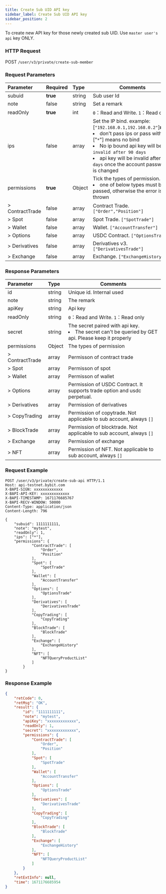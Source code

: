 ```yaml
---
title: Create Sub UID API key
sidebar_label: Create Sub UID API key
sidebar_position: 2
---
```

To create new API key for those newly created sub UID. Use `master user's api` key ONLY.

### HTTP Request
POST `/user/v3/private/create-sub-member`

### Request Parameters
| Parameter | Required | Type | Comments|
|:----- |:-------|:-----|------ |
|subuid |<b>true</b> |string |Sub user Id|
|note |false |string |Set a remark |
|readOnly |<b>true</b> |int |`0`：Read and Write. `1`：Read only |
|ips |false |array |Set the IP bind. example: [`"192.168.0.1,192.168.0.2"`]<b>note:</b><li>don't pass ips or pass with ["`*`"] means no bind</li><li>No ip bound api key will be `invalid after 90 days`</li><li>api key will be invalid after `7 days` once the account password is changed</li>|
|permissions |<b>true</b> |Object |Tick the types of permission.<li> one of below types must be passed, otherwise the error is thrown</li>|
|> ContractTrade |false |array |Contract Trade. `["Order","Position"]` |
|> Spot |false |array |Spot Trade. `["SpotTrade"]` |
|> Wallet |false |array |Wallet. `["AccountTransfer"]` |
|> Options |false |array |USDC Contract. `["OptionsTrade"]`|
|> Derivatives |false |array |Derivatives v3. `["DerivativesTrade"]` |
|> Exchange |false |array |Exchange. `["ExchangeHistory"]` |

### Response Parameters
| Parameter | Type | Comments|
|:----- |:-----|----- |
|id |string |Unique id. Internal used |
|note |string |The remark|
|apiKey |string |Api key |
|readOnly |string |`0`：Read and Write. `1`：Read only |
|secret |string |The secret paired with api key.<li>The secret can't be queried by GET api. Please keep it properly</li> |
|permissions |Object |The types of permission |
|> ContractTrade |array |Permisson of contract trade |
|> Spot |array |Permisson of spot |
|> Wallet |array |Permisson of wallet |
|> Options |array |Permission of USDC Contract. It supports trade option and usdc perpetual. |
|> Derivatives |array |Permission of derivatives |
|> CopyTrading |array |Permission of copytrade. Not applicable to sub account, always `[]` |
|> BlockTrade |array |Permission of blocktrade. Not applicable to sub account, always `[]` |
|> Exchange |array |Permission of exchange |
|> NFT |array |Permission of NFT. Not applicable to sub account, always `[]` |

### Request Example

<Tabs>
<TabItem value="console" label="Console">

```http
POST /user/v3/private/create-sub-api HTTP/1.1
Host: api-testnet.bybit.com
X-BAPI-SIGN: xxxxxxxxxxxxx
X-BAPI-API-KEY: xxxxxxxxxxxxx
X-BAPI-TIMESTAMP: 1671176685767
X-BAPI-RECV-WINDOW: 50000
Content-Type: application/json
Content-Length: 796

{
    "subuid": 1111111111,
    "note": "mytest",
    "readOnly": 1,
    "ips": ["*"],
    "permissions": {
            "ContractTrade": [
                "Order",
                "Position"
            ],
            "Spot": [
                "SpotTrade"
            ],
            "Wallet": [
                "AccountTransfer"
            ],
            "Options": [
                "OptionsTrade"
            ],
            "Derivatives": [
                "DerivativesTrade"
            ],
            "CopyTrading": [
                "CopyTrading"
            ],
            "BlockTrade": [
                "BlockTrade"
            ],
            "Exchange": [
                "ExchangeHistory"
            ],
            "NFT": [
                "NFTQueryProductList"
            ]
        }
}
```

</TabItem>
</Tabs>

### Response Example

<Tabs>
<TabItem value="js linear" label="assets">

```json
{
    "retCode": 0,
    "retMsg": "OK",
    "result": {
        "id": "1111111111",
        "note": "mytest",
        "apiKey": "xxxxxxxxxxxxx",
        "readOnly": 1,
        "secret": "xxxxxxxxxxxxx",
        "permissions": {
            "ContractTrade": [
                "Order",
                "Position"
            ],
            "Spot": [
                "SpotTrade"
            ],
            "Wallet": [
                "AccountTransfer"
            ],
            "Options": [
                "OptionsTrade"
            ],
            "Derivatives": [
                "DerivativesTrade"
            ],
            "CopyTrading": [
                "CopyTrading"
            ],
            "BlockTrade": [
                "BlockTrade"
            ],
            "Exchange": [
                "ExchangeHistory"
            ],
            "NFT": [
                "NFTQueryProductList"
            ]
        }
    },
    "retExtInfo": null,
    "time": 1671176685954
}
```
</TabItem>
</Tabs>